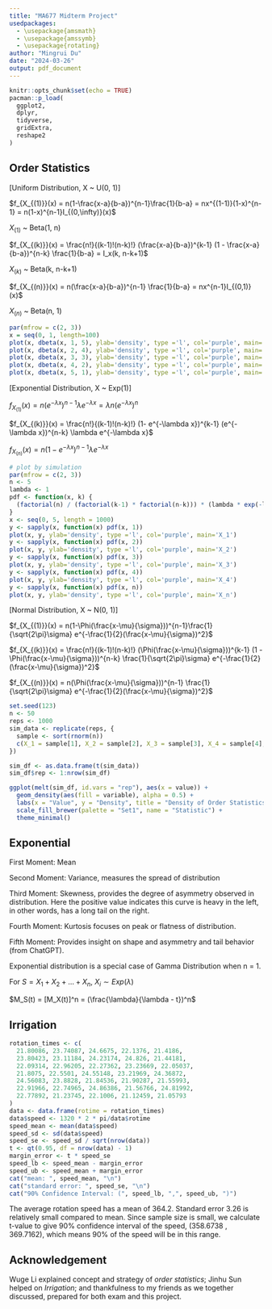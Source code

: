 ```yaml
---
title: "MA677 Midterm Project"
usedpackages: 
  - \usepackage{amsmath}
  - \usepackage{amssymb}
  - \usepackage{rotating}
author: "Mingrui Du"
date: "2024-03-26"
output: pdf_document
---
```


```r
knitr::opts_chunk$set(echo = TRUE)
pacman::p_load(
  ggplot2,
  dplyr,
  tidyverse,
  gridExtra,
  reshape2
)
```

## Order Statistics

```{=latex}
$F_{X_{(1)}}(x) = P(X_{(1)} \leq x)$ = P(at lease one of $X_1, X_2 ... X_n$ is $\leq$ x) \\
\begin{align*}
F_{X_{(1)}}(x) &= P(X_{(1)} \leq x) \\
&= P(\text{at least one of } X_1, X_2, \ldots, X_n \text{ is } \leq x) \\
&= 1 - P(X_{(1)} > x) \\
&= 1 - P(X_1 > x, X_2 > x, \ldots, X_n > x) \\
&= P(X_1 > x)P(X_2 > x) \cdots P(X_n > x) \quad &&\text{(by independence)} \\
&= 1 - [P(X_1 > x)]^n \quad &&(X_i \text{ are identically distributed)} \\
&= 1 - [1 - F(x)]^n \\
f_{X_{(1)}}(x) &= \frac{d}{dx} F_{X_{(1)}}(x) \\
&= \frac{d}{dx} \left\{ 1 - [1 - F(x)]^n \right\} \\
&= n[1 - F(x)]^{n-1} f(x) \\
F_{X_{(n)}}(x) &= P(X_{(n)} \leq x) \\
&= P(X_1 \leq x, X_2 \leq x, \ldots, X_n \leq x) \\
&= P(X_1 \leq x)P(X_2 \leq x)\cdots P(X_n \leq x) \\
&= [F(x)]^n \\
f_{X_{(n)}}(x) &= \frac{d}{dx} F_{X_{(n)}}(x) \\
&= \frac{d}{dx} \left\{[F(x)]^n \right\} \\
&= n[F(x)]^{n-1} f(x) \\
\end{align*}
Similarly, for order statistics in between: \\
\begin{align*}
F_{X_{(k)}}(x) &= P(X_{(k)} \leq x ) \\
&= P(X_{(1)}, X_{(2)}, \ldots X_{(k-1)} \leq x, X_{(k)} = x, X_{(k+1)}, \ldots X_{(n)} > x) \\
&= P(X_1 \leq x)P(X_2 \leq x)\cdots P(X_{(k-1)} \leq x) P(X_{k+1} > x) \cdots P(X_n > x) \\
&= \sum_{j=k}^{n} \binom{n}{j} [F(x)]^j [1 - F(x)]^{n-j} \\
f_{X_{(k)}}(X) &= \frac{d}{dx} F_{X_{(k)}}(X) = \frac{n!}{(k-1)!(n-k)!} [F(x)]^{k-1} [1 - F(x)]^{n-k} f(x) 
\end{align*}
```

[Uniform Distribution, X ~ U(0, 1)]

$f_{X_{(1)}}(x) = n(1-\frac{x-a}{b-a})^{n-1}\frac{1}{b-a} = nx^{(1-1)}(1-x)^{n-1} = n(1-x)^{n-1}I_{(0,\infty)}(x)$ 

$X_{(1)}$ ~ Beta(1, n)

$f_{X_{(k)}}(x) = \frac{n!}{(k-1)!(n-k)!} (\frac{x-a}{b-a})^{k-1} (1 - \frac{x-a}{b-a})^{n-k} \frac{1}{b-a} = I_x(k, n-k+1)$ 

$X_{(k)}$ ~ Beta(k, n-k+1)

$f_{X_{(n)}}(x) = n(\frac{x-a}{b-a})^{n-1} \frac{1}{b-a} = nx^{n-1}I_{(0,1)}(x)$

$X_{(n)}$ ~ Beta(n, 1)

```r
par(mfrow = c(2, 3))
x = seq(0, 1, length=100)
plot(x, dbeta(x, 1, 5), ylab='density', type ='l', col='purple', main='X_1')
plot(x, dbeta(x, 2, 4), ylab='density', type ='l', col='purple', main='X_2')
plot(x, dbeta(x, 3, 3), ylab='density', type ='l', col='purple', main='X_3')
plot(x, dbeta(x, 4, 2), ylab='density', type ='l', col='purple', main='X_4')
plot(x, dbeta(x, 5, 1), ylab='density', type ='l', col='purple', main='X_n')
```

[Exponential Distribution, X ~ Exp(1)]

$f_{X_{(1)}}(x) = n(e^{-\lambda x})^{n-1}\lambda e^{-\lambda x} = \lambda  n(e^{-\lambda x})^n$

$f_{X_{(k)}}(x) = \frac{n!}{(k-1)!(n-k)!} (1- e^{-\lambda x})^{k-1} (e^{-\lambda x})^{n-k} \lambda e^{-\lambda x}$ 

$f_{X_{(n)}}(x) = n (1- e^{-\lambda x})^{n-1} \lambda e^{-\lambda x}$

```r
# plot by simulation
par(mfrow = c(2, 3))
n <- 5
lambda <- 1
pdf <- function(x, k) {
  (factorial(n) / (factorial(k-1) * factorial(n-k))) * (lambda * exp(-lambda * x)) * (1 - exp(-lambda * x))^(k-1) * exp(-lambda * x)^(n-k)
}
x <- seq(0, 5, length = 1000) 
y <- sapply(x, function(x) pdf(x, 1))
plot(x, y, ylab='density', type ='l', col='purple', main='X_1')
y <- sapply(x, function(x) pdf(x, 2))
plot(x, y, ylab='density', type ='l', col='purple', main='X_2')
y <- sapply(x, function(x) pdf(x, 3))
plot(x, y, ylab='density', type ='l', col='purple', main='X_3')
y <- sapply(x, function(x) pdf(x, 4))
plot(x, y, ylab='density', type ='l', col='purple', main='X_4')
y <- sapply(x, function(x) pdf(x, n))
plot(x, y, ylab='density', type ='l', col='purple', main='X_n')
```

[Normal Distribution, X ~ N(0, 1)]

$f_{X_{(1)}}(x) = n(1-\Phi(\frac{x-\mu}{\sigma}))^{n-1}\frac{1}{\sqrt{2\pi}\sigma} e^{-\frac{1}{2}(\frac{x-\mu}{\sigma})^2}$ 

$f_{X_{(k)}}(x) = \frac{n!}{(k-1)!(n-k)!} (\Phi(\frac{x-\mu}{\sigma}))^{k-1} (1 - \Phi(\frac{x-\mu}{\sigma}))^{n-k} \frac{1}{\sqrt{2\pi}\sigma} e^{-\frac{1}{2}(\frac{x-\mu}{\sigma})^2}$ 

$f_{X_{(n)}}(x) = n(\Phi(\frac{x-\mu}{\sigma}))^{n-1} \frac{1}{\sqrt{2\pi}\sigma} e^{-\frac{1}{2}(\frac{x-\mu}{\sigma})^2}$

```r
set.seed(123) 
n <- 50 
reps <- 1000 
sim_data <- replicate(reps, {
  sample <- sort(rnorm(n))
  c(X_1 = sample[1], X_2 = sample[2], X_3 = sample[3], X_4 = sample[4], X_n = sample[n])
})

sim_df <- as.data.frame(t(sim_data))
sim_df$rep <- 1:nrow(sim_df)

ggplot(melt(sim_df, id.vars = "rep"), aes(x = value)) +
  geom_density(aes(fill = variable), alpha = 0.5) +
  labs(x = "Value", y = "Density", title = "Density of Order Statistics") +
  scale_fill_brewer(palette = "Set1", name = "Statistic") +
  theme_minimal()

```



## Exponential 

```{=latex}
[CDF]\\
For X $\sim$ Exp($\lambda$)
\begin{align*}
f(x) &= \lambda e^{-\lambda x}, x \geq 0\\
F(x) &= \int_{0}^{\infty} \lambda e^{-\lambda x} \,dx = -\int_{0}^{\infty} e^{-\lambda x} \,d{(-\lambda x)} \\ 
&= -e^{-\lambda x} \bigg|_{0}^{\infty} = 1 -e^{-\lambda x} \text{, x $\geq$ 0} 
\end{align*}
[MGF]\\
\begin{align*}
M_X(t) = E[e^{tX}] = \int_{0}^{\infty} e^{tx} d{(1 - e^{-\lambda x})} = \int_{0}^{\infty} \lambda e^{(t-\lambda)x} dx = \frac{\lambda}{\lambda - t} \quad \text{for} \quad t < \lambda
\end{align*}
[Expectations, Variances]
\begin{align*}
E[X] &= M_X(1) = \frac{d}{dx} \frac{\lambda}{\lambda - t} \bigg|_{t=0} = \frac{\lambda }{(\lambda - t)^2} \bigg|_{t=0}= \frac{1}{\lambda} \\
E[X^2] &= M_X(2) = \frac{d^2}{dx^2} \frac{\lambda}{\lambda - t} \bigg|_{t=0} = \frac{2\lambda }{(\lambda - t)^3} \bigg|_{t=0} = \frac{2}{\lambda^2}\\
Var[X] &= E[X^2] - E[X]^2 = \frac{1}{\lambda ^2}\\
E[X^3] &= M_X(3) = \frac{d^3}{dx^3} \frac{\lambda}{\lambda - t} \bigg|_{t=0} = \frac{2*3\lambda }{(\lambda - t)^3} \bigg|_{t=0} = \frac{6}{\lambda^3}\\
E[X^4] &= M_X(4) = \frac{d^4}{dx^4} \frac{\lambda}{\lambda - t} \bigg|_{t=0} = \frac{6*4\lambda }{(\lambda - t)^4} \bigg|_{t=0} = \frac{24}{\lambda^4}\\
E[X^5] &= M_X(5) = \frac{d^5}{dx^5} \frac{\lambda}{\lambda - t} \bigg|_{t=0} = \frac{24*5\lambda }{(\lambda - t)^5} \bigg|_{t=0} = \frac{120}{\lambda^5}\\
\end{align*}
```

First Moment: Mean

Second Moment: Variance, measures the spread of distribution

Third Moment: Skewness, provides the degree of asymmetry observed in distribution. Here the positive value indicates this curve is heavy in the left, in other words, has a long tail on the right.

Fourth Moment: Kurtosis focuses on peak or flatness of distribution.

Fifth Moment: Provides insight on shape and asymmetry and tail behavior (from ChatGPT).

Exponential distribution is a special case of Gamma Distribution when n = 1.

For $S = X_1 + X_2 + \ldots + X_n$, $X_i\sim Exp(\lambda)$

$M_S(t) = [M_X(t)]^n = (\frac{\lambda}{\lambda - t})^n$

## Irrigation

```r
rotation_times <- c(
  21.80086, 23.74087, 24.6675, 22.1376, 21.4186,
  23.80423, 23.11184, 24.23174, 24.826, 21.44181,
  22.09314, 22.96205, 22.27362, 23.23669, 22.05037,
  21.8075, 22.5501, 24.55148, 23.21969, 24.36872,
  24.56083, 23.8828, 21.84536, 21.90287, 21.55993,
  22.91966, 22.74965, 24.86386, 21.56766, 24.81992,
  22.77892, 21.23745, 22.1006, 21.12459, 21.05793
)
data <- data.frame(rotime = rotation_times)
data$speed <- 1320 * 2 * pi/data$rotime
speed_mean <- mean(data$speed)
speed_sd <- sd(data$speed)
speed_se <- speed_sd / sqrt(nrow(data))
t <- qt(0.95, df = nrow(data) - 1)
margin_error <- t * speed_se
speed_lb <- speed_mean - margin_error
speed_ub <- speed_mean + margin_error
cat("mean: ", speed_mean, "\n")
cat("standard error: ", speed_se, "\n")
cat("90% Confidence Interval: (", speed_lb, ",", speed_ub, ")")
```

The average rotation speed has a mean of 364.2. Standard error 3.26 is relatively small compared to mean. Since sample size is small, we calculate t-value to give 90% confidence interval of the speed, (358.6738 , 369.7162), which means 90% of the speed will be in this range. 

## Acknowledgement

Wuge Li explained concept and strategy of *order statistics*; Jinhu Sun helped on *Irrigation*; and thankfulness to my friends as we together discussed, prepared for both exam and this project.
